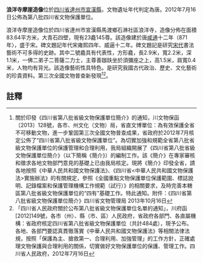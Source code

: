 {{msg:四川省文物保護單位
|名稱 = 浪洋寺摩崖造像
|編號 = 337
|圖片 = 
|級別 = S8
|分類 = 
|時代 = [[唐代|唐代]]
|地点 = [[四川省|四川省]][[達州市|達州市]][[宣漢縣|宣漢縣]]
|坐標 =
|登錄 = 2012年7月16日
}}
'''浪洋寺摩崖造像'''位於[[四川省|四川省]][[達州市|達州市]][[宣漢縣|宣漢縣]]，文物遺址年代判定為唐。2012年7月16日公佈為第八批四川省文物保護單位。

浪洋寺摩崖造像位於四川省達州市宣漢縣馬渡鄉石淋社區浪洋寺，造像分佈在面積83.64平方米，大青石四壁，現有23龕145尊。該造像建於唐[[咸通|咸通]]十二年（871年〉，盛于宋。碑文題記年代宋雍熙四年、威逼十二年。碑文題記是研究[[宋代|宋代]]書法藝術不可多得的史跡。其中二號龕具有代表性，方形龕，長2.9米，寬2.2米，深1.1米，一佛二弟子二菩薩二力士，主尊善跏趺坐於須彌座之上，高1.5米，肩寬0.4米，人物均有背光。該造像藝術性具特色。是研究我國古代政治、歷史、文化藝術的珍貴資料。第三次全國文物普查新發現<ref>關於印發《四川省第八批省級文物保護單位簡介》的通知，川文物保函〔2013〕128號，各市、州文化（文物）局，省直文博單位：為有效保護全省不可移動文物，進一步鞏固第三次全國文物普查成果，省政府於2012年7月核定公佈了“四川省第八批省級文物保護單位”。為切實加強和規範全省第八批省級文物保護單位的保護管理和合理利用，我局組織開展了《四川省第八批省級文物保護單位簡介》（以下簡稱《簡介》）的編制工作。該《簡介》在專家審核和徵求各地文物部門意見的基礎上已由我局核定。現將《簡介》印發全省，請各地按照《中華人民共和國文物保護法》、《四川省<中華人民共和國文物保護法>實施辦法》的有關規定，參照《全國重點文物保護單位保護範圍、標誌說明、記錄檔案和保護管理機構工作規範（試行）》的相關要求，及時完善本轄區第八批省級文物保護單位的“四有”基礎工作。特此通知。附件：《四川省第八批省級文物保護單位簡介》四川省文物管理局  2013年10月16日</ref><ref>「四川省人民政府關於公布第八批省級文物保護單位名單的通知」，川府函[2012]149號，各市（州）、縣（市、區）人民政府，省政府各部門、各直屬機構：省政府核定四川省第八批省級文物保護單位（共計484處），現予公布。各地、各部門要認真貫徹落實《中華人民共和國文物保護法》等相關法律法規，按照「保護為主、搶救第一、合理利用、加強管理」的工作方針，正確處理文物保護與合理利用的關係，切實做好文物保護單位的保護、管理工作。四川省人民政府，2012年7月16日</ref>。
==註釋==
{{reflist}}
{{文物保護單位小作品}}